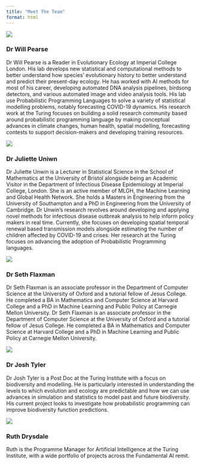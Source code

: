 ```yaml
---
title: "Meet The Team"
format: html
---
```


::: {layout="[30,70]"}
![](images/will-pearse.jpg)

### Dr Will Pearse

Dr Will Pearse is a Reader in Evolutionary Ecology at Imperial College London. His lab develops new statistical and computational methods to better understand how species' evolutionary history to better understand and predict their present-day ecology. He has worked with AI methods for most of his career, developing automated DNA analysis pipelines, birdsong detectors, and various automated image and video analysis tools. His lab use Probabilistic Programming Languages to solve a variety of statistical modelling problems, notably forecasting COVID-19 dynamics. His research work at the Turing focuses on building a solid research community based around probabilistic programming language by making conceptual advances in climate changes, human health, spatial modelling, forecasting contests to support decision-makers and developing training resources.
:::

::: {layout="[30,70]"}
![](images/juliette-unwin.jpg)

### Dr Juliette Uniwn

Dr Juliette Unwin is a Lecturer in Statistical Science in the School of Mathematics at the University of Bristol alongside being an Academic Visitor in the Department of Infectious Disease Epidemiology at Imperial College, London. She is an active member of MLGH, the Machine Learning and Global Health Network. She holds a Masters in Engineering from the University of Southampton and a PhD in Engineering from the University of Cambridge. Dr Unwin’s research revolves around developing and applying novel methods for infectious disease outbreak analysis to help inform policy makers in real time. Currently, she focuses on developing spatial temporal renewal based transmission models alongside estimating the number of children affected by COVID-19 and crises. Her research at the Turing focuses on advancing the adoption of Probabilistic Programming languages.
:::

::: {layout="[30,70]"}
![](images/seth-flaxman.jpg)

### Dr Seth Flaxman

Dr Seth Flaxman is an associate professor in the Department of Computer Science at the University of Oxford and a tutorial fellow of Jesus College. He completed a BA in Mathematics and Computer Science at Harvard College and a PhD in Machine Learning and Public Policy at Carnegie Mellon University. Dr Seth Flaxman is an associate professor in the Department of Computer Science at the University of Oxford and a tutorial fellow of Jesus College. He completed a BA in Mathematics and Computer Science at Harvard College and a PhD in Machine Learning and Public Policy at Carnegie Mellon University.
:::

::: {layout="[30,70]"}
![](images/josh-tyler.jpg)

### Dr Josh Tyler

Dr Josh Tyler is a Post Doc at the Turing Institute with a focus on biodiversity and modelling. He is particularly interested in understanding the levels to which evolution and ecology are predictable and how we can use advances in simulation and statistics to model past and future biodiversity. His current project looks to investigate how probabilistic programming can improve biodiversity function predictions.
:::

::: {layout="[30,70]"}
![](images/ruth-drysdale.jpg)

### Ruth Drysdale

Ruth is the Programme Manager for Artificial Intelligence at the Turing Institute, with a wide portfolio of projects across the Fundamental AI remit.
:::
